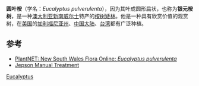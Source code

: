 {{Speciesbox 
| image = Eucalyptus pulverulenta - Isola Madre (Stresa) - DSC03263.JPG
| image_width = 250px
| image_caption = 
| genus = Eucalyptus
| species = pulverulenta
| authority = [[Sims|Sims]]
}}

'''圆叶桉'''（学名：''Eucalyptus pulverulenta''），因为其叶成圆形扁状，也称为'''银元桉树'''，是一种[[澳大利亚|澳大利亚]][[新南威尔士|新南威尔士]]特产的[[桉树矮林|桉树矮林]]。他是一种具有欣赏价值的观赏树，在[[美国|美国]]的[[加利福尼亚州|加利福尼亚州]]、[[中国大陆|中国大陆]]、[[台湾|台湾]]都有广泛种植。

==参考== 
* [http://plantnet.rbgsyd.nsw.gov.au/cgi-bin/NSWfl.pl?page=nswfl&lvl=sp&name=Eucalyptus~pulverulenta  PlantNET: New South Wales Flora Online: ''Eucalyptus pulverulenta'']{{Wayback|url=http://plantnet.rbgsyd.nsw.gov.au/cgi-bin/NSWfl.pl?page=nswfl&lvl=sp&name=Eucalyptus~pulverulenta |date=20110320030709 }}
*[http://ucjeps.berkeley.edu/cgi-bin/get_JM_treatment.pl?5179,5180,5186 Jepson Manual Treatment]{{Wayback|url=http://ucjeps.berkeley.edu/cgi-bin/get_JM_treatment.pl?5179,5180,5186 |date=20100722225001 }}
{{Taxonbar|from=Q1081413}}

{{DEFAULTSORT:Eucalyptus pulverulenta}}
[[Category:桉屬|Eucalyptus]]


{{Myrtaceae-stub}}